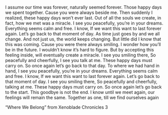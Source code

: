 I assume our time was forever, naturally seemed forever. Those happy days we spent together. Cause you were always beside me. Then suddenly I realized, these happy days won’t ever last. Out of all the souls we create, in fact, how we met was a miracle. I see you peacefully, you’re in your dreams. Everything seems calm and free. I know, If we want this want to last forever again. Let’s go back to that moment of day. As time just goes by and we all change. And not just us, the world keeps changing. But little did I know that this was coming. Cause you were there always smiling. I wonder how you’ll be in the future. I wouldn’t know it’s hard to figure. But by accepting this feeling inside, will eventually create a miracle. I see you smiling there, So peacefully and cheerfully, I see you talk at me. These happy days must carry on. So once again let’s go back to that day. To where we had hand in hand, I see you peacefully, you’re in your dreams. Everything seems calm and free. I know, If we want this want to last forever again. Let’s go back to that moment of day. I see you smiling there, So peacefully and cheerfully, talking at me. These happy days must carry on. So once again let’s go back to the start. This goodbye is not the end. I know until we meet again, our feelings will remain the same. Together as one, till we find ourselves again

"Where We Belong" from Xenoblade Chronicles 3

